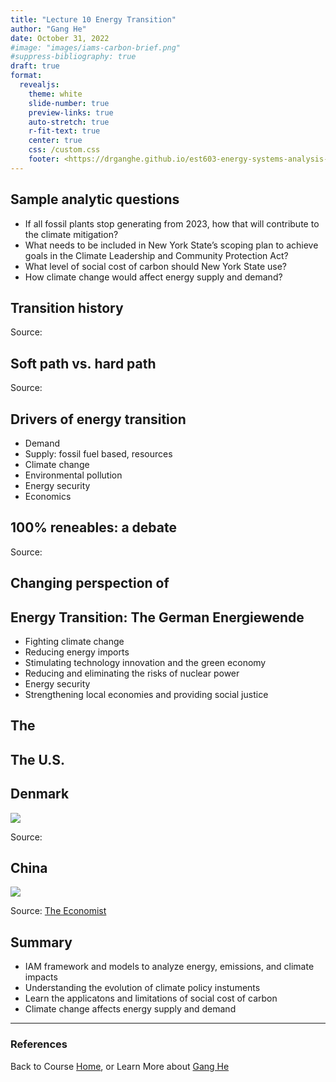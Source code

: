 ```yaml
---
title: "Lecture 10 Energy Transition"
author: "Gang He"
date: October 31, 2022
#image: "images/iams-carbon-brief.png"
#suppress-bibliography: true
draft: true
format:
  revealjs:
    theme: white
    slide-number: true
    preview-links: true
    auto-stretch: true
    r-fit-text: true
    center: true
    css: /custom.css
    footer: <https://drganghe.github.io/est603-energy-systems-analysis-2022-fall/>
---
```


## Sample analytic questions

-   If all fossil plants stop generating from 2023, how that will contribute to the climate mitigation?\
-   What needs to be included in New York State's scoping plan to achieve goals in the Climate Leadership and Community Protection Act?\
-   What level of social cost of carbon should New York State use?\
-   How climate change would affect energy supply and demand?\

## Transition history

::: footer
Source: 
:::

## Soft path vs. hard path

::: footer
Source: 
:::


## Drivers of energy transition

- Demand
- Supply: fossil fuel based, resources
- Climate change
- Environmental pollution
- Energy security
- Economics


## 100% reneables: a debate


::: footer
Source: 
:::


## Changing perspection of 



## Energy Transition: The German Energiewende

- Fighting climate change
- Reducing energy imports
- Stimulating technology innovation and the green economy
- Reducing and eliminating the risks of nuclear power
- Energy security
- Strengthening local economies and providing social justice

## The 

## The U.S.


## Denmark

![](images/denmark-chp.png){fig-align="center"}

::: footer
Source: 
:::

## China

![](images/china-carbon-neutrality.png){fig-align="center"}

::: footer
Source: [The Economist](https://www.economist.com/graphic-detail/2021/08/07/how-climate-targets-compare-against-a-common-baseline)
:::

## Summary

-   IAM framework and models to analyze energy, emissions, and climate impacts\
-   Understanding the evolution of climate policy instuments\
-   Learn the applicatons and limitations of social cost of carbon\
-   Climate change affects energy supply and demand

---

### References

::: {#refs}
:::

::: footer
Back to Course [Home](https://drganghe.github.io/est603-energy-systems-analysis-2022-fall/), or Learn More about [Gang He](https://drganghe.github.io)
:::
